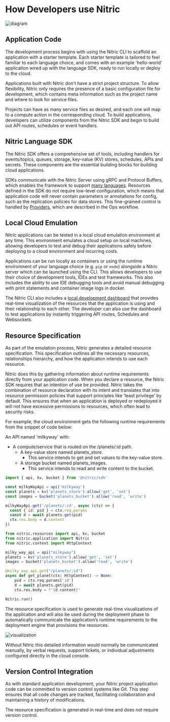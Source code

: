# How Developers use Nitric

![diagram](/docs/images/concepts/dev-workflow.svg)

## Application Code

The development process begins with using the Nitric CLI to scaffold an application with a starter template. Each starter template is tailored to feel familiar to each language choice, and comes with an example 'hello-world’ application wired up with the language SDK, ready to run locally or deploy to the cloud.

Applications built with Nitric don't have a strict project structure. To allow flexibility, Nitric only requires the presence of a basic configuration file for development, which contains meta information such as the project name and where to look for service files.

Projects can have as many service files as desired, and each one will map to a compute action in the corresponding cloud. To build applications, developers can utilize components from the Nitric SDK and begin to build out API routes, schedules or event handlers.

## Nitric Language SDK

The Nitric SDK offers a comprehensive set of tools, including handlers for events/topics, queues, storage, key-value (KV) stores, schedules, APIs and secrets. These components are the essential building blocks for building cloud applications.

SDKs communicate with the Nitric Server using gRPC and Protocol Buffers, which enables the framework to support [many languages](/reference/languages). Resources defined in the SDK do not require low-level configuration, which means that application code will never contain parameters or annotations for config, such as the replication policies for data stores. This fine-grained control is handled by [Providers](/foundations/deployment/providers), which are described in the Ops workflow.

## Local Cloud Emulation

Nitric applications can be tested in a local cloud emulation environment at any time. This environment emulates a cloud setup on local machines, allowing developers to test and debug their applications safely before deploying to a cloud environment and incurring costs.

Applications can be run locally as containers or using the runtime environment of your language choice (e.g. `pip` or `node`) alongside a Nitric server which can be launched using the CLI. This allows developers to use their choice of development tools, IDEs and test frameworks. This also includes the ability to use IDE debugging tools and avoid manual debugging with print statements and container image logs in docker.

The Nitric CLI also includes a [local development dashboard](/getting-started/quickstart#your-local-dashboard) that provides real-time visualization of the resources that the application is using and their relationship to each other. The developer can also use the dashboard to test applications by instantly triggering API routes, Schedules and Websockets.

## Resource Specification

As part of the emulation process, Nitric generates a detailed resource specification. This specification outlines all the necessary resources, relationships hierarchy, and how the application intends to use each resource.

Nitric does this by gathering information about runtime requirements directly from your application code. When you declare a resource, the Nitric SDK requires that an intention of use be provided. Nitric takes the combination of resource declaration with its intent and translates that into resource permission policies that support principles like ‘least privilege’ by default. This ensures that when an application is deployed or redeployed it will not have excessive permissions to resources, which often lead to security risks.

For example, the cloud environment gets the following runtime requirements from the snippet of code below:

An API named 'milkyway' with:

- A compute/service that is routed on the /planets/:id path.
  - A key-value store named planets_store.
    - This service intends to get and set values to the key-value store.
  - A storage bucket named planets_images.
    - This service intends to read and write content to the bucket.

<CodeSwitcher tabs>

```javascript !!
import { api, kv, bucket } from '@nitric/sdk'

const milkyWayApi = api('milkyway')
const planets = kv('planets_store').allow('get', 'set')
const images = bucket('planets_bucket').allow('read', 'write')

milkyWayApi.get('/planets/:id', async (ctx) => {
  const { id: pid } = ctx.req.params
  const d = await planets.get(pid)
  ctx.res.body = d.content
})
```

```python !!
from nitric.resources import api, kv, bucket
from nitric.application import Nitric
from nitric.context import HttpContext

milky_way_api = api("milkyway")
planets = kv('planets_store').allow('get', 'set')
images = bucket('planets_bucket').allow('read', 'write')

@milky_way_api.get("/planets/:id")
async def get_planet(ctx: HttpContext) -> None:
    pid = ctx.req.params['id']
    d = await planets.get(pid)
    ctx.res.body = f"{d.content}"

Nitric.run()
```

</CodeSwitcher>

The resource specification is used to generate real-time visualizations of the application and will also be used during the deployment phase to automatically communicate the application’s runtime requirements to the deployment engine that provisions the resources.

![visualization](/docs/images/concepts/visualization.png)

Without Nitric this detailed information would normally be communicated manually, by verbal requests, support tickets, or individual adjustments configured directly in the cloud console.

## Version Control Integration

As with standard application development, your Nitric project application code can be committed to version control systems like Git. This step ensures that all code changes are tracked, facilitating collaboration and maintaining a history of modifications.

<Note>
  The resource specification is generated in real-time and does not require
  version control.
</Note>
